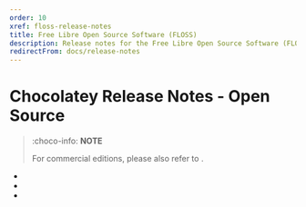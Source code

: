 ```yaml
---
order: 10
xref: floss-release-notes
title: Free Libre Open Source Software (FLOSS)
description: Release notes for the Free Libre Open Source Software (FLOSS) Chocolatey components
redirectFrom: docs/release-notes
---
```


# Chocolatey Release Notes - Open Source

> :choco-info: **NOTE**
>
> For commercial editions, please also refer to <Xref title="Licensed Release Notes" value="licensed-release-notes" />.

* <Xref title="Chocolatey and Chocolatey.Lib Release Notes" value="choco-release-notes" />
* <Xref title="Chocolatey GUI Release Notes" value="chocolateygui-release-notes" />
* <Xref title="ChocoCCM PowerShell Module" value="chococcm-release-notes" />